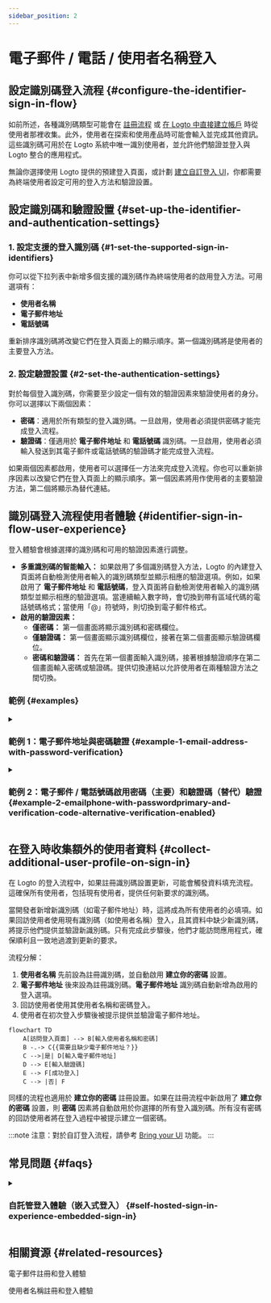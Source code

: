 ```yaml
---
sidebar_position: 2
---
```



# 電子郵件 / 電話 / 使用者名稱登入

## 設定識別碼登入流程 \{#configure-the-identifier-sign-in-flow}

如前所述，各種識別碼類型可能會在 [註冊流程](/end-user-flows/sign-up-and-sign-in/sign-up) 或 [在 Logto 中直接建立帳戶](/user-management/manage-users#add-users) 時從使用者那裡收集。此外，使用者在探索和使用產品時可能會輸入並完成其他資訊。這些識別碼可用於在 Logto 系統中唯一識別使用者，並允許他們驗證並登入與 Logto 整合的應用程式。

無論你選擇使用 Logto 提供的預建登入頁面，或計劃 [建立自訂登入 UI](/customization#custom-ui)，你都需要為終端使用者設定可用的登入方法和驗證設置。

## 設定識別碼和驗證設置 \{#set-up-the-identifier-and-authentication-settings}

### 1. 設定支援的登入識別碼 \{#1-set-the-supported-sign-in-identifiers}

你可以從下拉列表中新增多個支援的識別碼作為終端使用者的啟用登入方法。可用選項有：

- **使用者名稱**
- **電子郵件地址**
- **電話號碼**

重新排序識別碼將改變它們在登入頁面上的顯示順序。第一個識別碼將是使用者的主要登入方法。

### 2. 設定驗證設置 \{#2-set-the-authentication-settings}

對於每個登入識別碼，你需要至少設定一個有效的驗證因素來驗證使用者的身分。你可以選擇以下兩個因素：

- **密碼**：適用於所有類型的登入識別碼。一旦啟用，使用者必須提供密碼才能完成登入流程。
- **驗證碼**：僅適用於 **電子郵件地址** 和 **電話號碼** 識別碼。一旦啟用，使用者必須輸入發送到其電子郵件或電話號碼的驗證碼才能完成登入流程。

如果兩個因素都啟用，使用者可以選擇任一方法來完成登入流程。你也可以重新排序因素以改變它們在登入頁面上的顯示順序。第一個因素將用作使用者的主要驗證方法，第二個將顯示為替代連結。

## 識別碼登入流程使用者體驗 \{#identifier-sign-in-flow-user-experience}

登入體驗會根據選擇的識別碼和可用的驗證因素進行調整。

- **多重識別碼的智能輸入：**
  如果啟用了多個識別碼登入方法，Logto 的內建登入頁面將自動檢測使用者輸入的識別碼類型並顯示相應的驗證選項。例如，如果啟用了 **電子郵件地址** 和 **電話號碼**，登入頁面將自動檢測使用者輸入的識別碼類型並顯示相應的驗證選項。當連續輸入數字時，會切換到帶有區域代碼的電話號碼格式；當使用「@」符號時，則切換到電子郵件格式。
- **啟用的驗證因素：**
  - **僅密碼：** 第一個畫面將顯示識別碼和密碼欄位。
  - **僅驗證碼：** 第一個畫面顯示識別碼欄位，接著在第二個畫面顯示驗證碼欄位。
  - **密碼和驗證碼：** 首先在第一個畫面輸入識別碼，接著根據驗證順序在第二個畫面輸入密碼或驗證碼。提供切換連結以允許使用者在兩種驗證方法之間切換。

### 範例 \{#examples}

<details>
  <summary>

### 範例 1：電子郵件地址與密碼驗證 \{#example-1-email-address-with-password-verification}

</summary>

新增 **電子郵件地址** 作為登入識別碼，並啟用 **密碼** 因素進行驗證。

<img src={signInEmailPasswordImage} alt="Email address with password verification" />

</details>

<details>
  <summary>

### 範例 2：電子郵件 / 電話號碼啟用密碼（主要）和驗證碼（替代）驗證 \{#example-2-emailphone-with-passwordprimary-and-verification-code-alternative-verification-enabled}

</summary>

新增 **電子郵件地址** 和 **電話號碼** 作為登入識別碼。
啟用 **密碼** 和 **驗證碼** 因素以供兩個識別碼使用。

<img
  src={signInEmailPhonePasswordVerificationCodeImage}
  alt="Email/Phone with password and verification code verification"
/>

</details>

## 在登入時收集額外的使用者資料 \{#collect-additional-user-profile-on-sign-in}

在 Logto 的登入流程中，如果註冊識別碼設置更新，可能會觸發資料填充流程。這確保所有使用者，包括現有使用者，提供任何新要求的識別碼。

當開發者新增新識別碼（如電子郵件地址）時，這將成為所有使用者的必填項。如果回訪使用者使用現有識別碼（如使用者名稱）登入，且其資料中缺少新識別碼，將提示他們提供並驗證新識別碼。只有完成此步驟後，他們才能訪問應用程式，確保順利且一致地過渡到更新的要求。

流程分解：

1. **使用者名稱** 先前設為註冊識別碼，並自動啟用 **建立你的密碼** 設置。
2. **電子郵件地址** 後來設為註冊識別碼。**電子郵件地址** 識別碼自動新增為啟用的登入選項。
3. 回訪使用者使用其使用者名稱和密碼登入。
4. 使用者在初次登入步驟後被提示提供並驗證電子郵件地址。

```mermaid
flowchart TD
    A[訪問登入頁面] --> B[輸入使用者名稱和密碼]
    B -.-> C{{需要且缺少電子郵件地址？}}
    C -->|是| D[輸入電子郵件地址]
    D --> E[輸入驗證碼]
    E --> F[成功登入]
    C --> |否| F
```

同樣的流程也適用於 **建立你的密碼** 註冊設置。如果在註冊流程中新啟用了 **建立你的密碼** 設置，則 **密碼** 因素將自動啟用於你選擇的所有登入識別碼。所有沒有密碼的回訪使用者將在登入過程中被提示建立一個密碼。

:::note
注意：對於自訂登入流程，請參考 [Bring your UI](/customization/bring-your-ui/) 功能。
:::

## 常見問題 \{#faqs}

<details>
  <summary>

### 自託管登入體驗（嵌入式登入） \{#self-hosted-sign-in-experience-embedded-sign-in}

</summary>

Logto 目前不支援無頭 API 進行登入和註冊。不過，你可以使用我們的 [Bring your UI](/customization/bring-your-ui/) 功能將自訂登入表單上傳到 Logto。我們還支援多個登入參數，你可以用來預填從應用程式收集的使用者識別碼，或直接使用第三方社交或企業級單一登入 (SSO) 提供者進行登入。詳情請參閱 [驗證參數](/end-user-flows/authentication-parameters/)。

</details>

## 相關資源 \{#related-resources}

<Url href="https://www.youtube.com/watch?v=64rBXpWbScc">電子郵件註冊和登入體驗</Url>

<Url href="https://www.youtube.com/watch?v=chQxCJX6e6w">使用者名稱註冊和登入體驗</Url>
